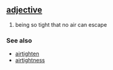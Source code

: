== [[adjective]] ==
# being so tight that no air can escape

=== See also ===
*[[airtighten]]
*[[airtightness]]